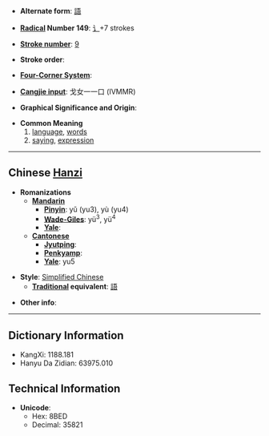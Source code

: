 * '''Alternate form''': [[語]]

* '''[[Wiktionary:Chinese radical index| Radical]] Number 149''': [[Wiktionary:Chinese radical index 讠|讠]]+7 strokes

* '''[[Wiktionary:Chinese total strokes index|Stroke number]]''': [[Wiktionary:Chinese total strokes index 9|9]]

* '''Stroke order''': 

* '''[[Wiktionary:Chinese four corner index|Four-Corner System]]''': 

* '''[[Wiktionary:Chinese Cangjie index|Cangjie input]]''': 戈女一一口 (IVMMR)

* '''Graphical Significance and Origin''': 

* '''Common Meaning'''
*#[[language]], [[words]]
*# [[saying]], [[expression]]

----

== Chinese [[Hanzi]] ==

* '''Romanizations'''
** '''[[Mandarin]]'''
*** '''[[Pinyin]]''': yǔ (yu3), yù (yu4)
*** '''[[Wade-Giles]]''': yü<sup>3</sup>, yü<sup>4</sup>
*** '''[[Yale]]''': 
** '''[[Cantonese]]'''
*** '''[[Jyutping]]''':
*** '''[[Penkyamp]]''': 
*** '''[[Yale]]''': yu5

* '''Style''': [[Simplified Chinese]] 
** '''[[Traditional Chinese|Traditional]] equivalent''': [[語]]

* '''Other info''': 

----

== Dictionary Information ==

* KangXi: 1188.181
* Hanyu Da Zidian: 63975.010

== Technical Information ==

* '''Unicode''':
** Hex: 8BED
** Decimal: 35821